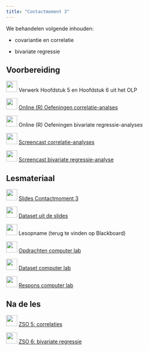 ```yaml
---
title: "Contactmoment 3"
---
```


We behandelen volgende inhouden:

-   covariantie en correlatie

-   bivariate regressie

## Voorbereiding

![](/images/icons/book.png){width="30"} Verwerk Hoofdstuk 5 en Hoofdstuk
6 uit het OLP

![](/images/icons/singletutorial.png){width="30"} [Online (R) Oefeningen
correlatie-analses](/Zelftest_correlaties.qmd)

![](/images/icons/singletutorial.png){width="30"} Online (R) Oefeningen
bivariate regressie-analyses

![](/images/icons/zz_video_camera.png){width="30"} [Screencast
correlatie-analyses](https://mediasite.uantwerpen.be/Mediasite/Channel/statistiek-b-public/watch/c1205c7fb4214396b4e5d5ba0e7275de1d)

![](/images/icons/zz_video_camera.png){width="30"} [Screencast bivariate
regressie-analyse](https://mediasite.uantwerpen.be/Mediasite/Channel/statistiek-b-public/watch/bc68fd9c2ac44c4a822f6585022a55101d)

## Lesmateriaal

![](/images/icons/zz_slides.png){width="30"} [Slides Contactmoment 3](/PPT_STATB/Sta%20B_2025_C3_cor_bivreg_BB.pptx)

![](/images/icons/data.png){width="30"} [Dataset uit de slides](/Contactmomenten/StatistiekB.RData)

![](/images/icons/zz_video_camera.png){width="30"} Lesopname (terug te
vinden op Blackboard)

![](/images/icons/guided-practice.png){width="30"} [Opdrachten computer lab](/Contactmomenten/C3/Opdrachten_C3.qmd)

![](/images/icons/data.png){width="30"} [Dataset computer lab](/Contactmomenten/Techniek.RData)

![](/images/icons/worked-example.png){width="30"} [Respons computer lab](/Contactmomenten/C3/Respons_C3.qmd) 

## Na de les

![](/images/icons/singlelab.png){width="30"} [ZSO 5:
correlaties](/ZSO/ZSO5.qmd)

![](/images/icons/singlelab.png){width="30"} [ZSO 6: bivariate
regressie](/ZSO/ZSO6.qmd)
